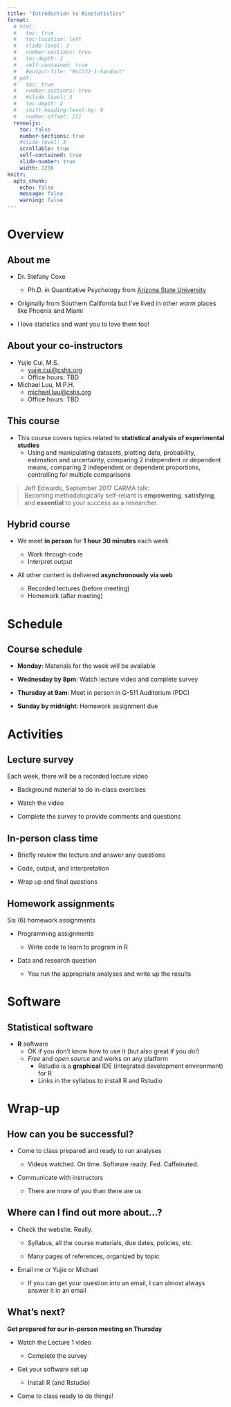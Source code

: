 ```yaml
---
title: "Introduction to Biostatistics"
format:
  # html: 
  #   toc: true
  #   toc-location: left
  #   slide-level: 3
  #   number-sections: true
  #   toc-depth: 2
  #   self-contained: true
  #   #output-file: "Mult22-1-handout"
  # pdf: 
  #   toc: true
  #   number-sections: true
  #   #slide-level: 3
  #   toc-depth: 2
  #   shift-heading-level-by: 0
  #   number-offset: [2]
  revealjs:
    toc: false
    number-sections: true
    #slide-level: 3
    scrollable: true
    self-contained: true
    slide-number: true
    width: 1200
knitr: 
  opts_chunk:
    echo: false
    message: false
    warning: false
---
```


# Overview

## About me

- Dr. Stefany Coxe
  - Ph.D. in Quantitative Psychology from [Arizona State University](https://psychology.asu.edu/degree/graduate/quantitative-psychology)

- Originally from Southern California but I've lived in other *warm* places like Phoenix and Miami

- I love statistics and want you to love them too!

## About your co-instructors

* Yujie Cui, M.S.
    * [yujie.cui@cshs.org](yujie.cui@cshs.org)
    * Office hours: TBD
* Michael Luu, M.P.H.
    * [michael.luu@cshs.org](michael.luu@cshs.org)
    * Office hours: TBD

## This course

- This course covers topics related to **statistical analysis of experimental studies**
  - Using and manipulating datasets, plotting data, probability, estimation and uncertainty, comparing 2 independent or dependent means, comparing 2 independent or dependent proportions, controlling for multiple comparisons 
    
> Jeff Edwards, September 2017 CARMA talk: \
Becoming methodologically self-reliant is **empowering**, **satisfying**, and **essential** to your success as a researcher.

## Hybrid course

- We meet **in person** for **1 hour 30 minutes** each week 

  - Work through code  
  - Interpret output

- All other content is delivered **asynchronously via web**

  - Recorded lectures (before meeting)  
  - Homework (after meeting)  

# Schedule

## Course schedule

- **Monday**: Materials for the week will be available 

- **Wednesday by 8pm**: Watch lecture video and complete survey 

- **Thursday at 9am**: Meet in person in G-511 Auditorium (PDC) 

- **Sunday by midnight**: Homework assignment due 

# Activities

## Lecture survey

Each week, there will be a recorded lecture video

- Background material to do in-class exercises

- Watch the video

- Complete the survey to provide comments and questions

## In-person class time

- Briefly review the lecture and answer any questions

- Code, output, and interpretation

- Wrap up and final questions

## Homework assignments

Six (6) homework assignments

- Programming assignments
  
  - Write code to learn to program in R

- Data and research question 

  - You run the appropriate analyses and write up the results 

# Software

## Statistical software

- **R** software
  - OK if you don't know how to use it (but also great if you do!)
  - *Free* and *open source* and works on any platform 
    - Rstudio is a **graphical** IDE (integrated development environment) for R
    - Links in the syllabus to install R and Rstudio

# Wrap-up

## How can you be successful?

- Come to class prepared and ready to run analyses 

    - Videos watched. On time. Software ready. Fed. Caffeinated.

- Communicate with instructors

    - There are more of you than there are us
    
## Where can I find out more about...?

- Check the website. Really.

    - Syllabus, all the course materials, due dates, policies, etc.
    
    - Many pages of references, organized by topic

- Email me or Yujie or Michael

    - If you can get your question into an email, I can almost always answer it in an email

## What's next?

**Get prepared for our in-person meeting on Thursday**

- Watch the Lecture 1 video 

    - Complete the survey
    
- Get your software set up

    - Install R (and Rstudio) 
    
- Come to class ready to do things!
